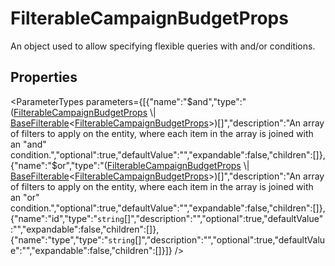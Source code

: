 
# FilterableCampaignBudgetProps

An object used to allow specifying flexible queries with and/or conditions.

## Properties

<ParameterTypes parameters={[{"name":"$and","type":"([FilterableCampaignBudgetProps](types.PromotionTypes.FilterableCampaignBudgetProps.mdx) \\| [BaseFilterable](../../DAL/interfaces/types.DAL.BaseFilterable.mdx)&#60;[FilterableCampaignBudgetProps](types.PromotionTypes.FilterableCampaignBudgetProps.mdx)&#62;)[]","description":"An array of filters to apply on the entity, where each item in the array is joined with an \"and\" condition.","optional":true,"defaultValue":"","expandable":false,"children":[]},{"name":"$or","type":"([FilterableCampaignBudgetProps](types.PromotionTypes.FilterableCampaignBudgetProps.mdx) \\| [BaseFilterable](../../DAL/interfaces/types.DAL.BaseFilterable.mdx)&#60;[FilterableCampaignBudgetProps](types.PromotionTypes.FilterableCampaignBudgetProps.mdx)&#62;)[]","description":"An array of filters to apply on the entity, where each item in the array is joined with an \"or\" condition.","optional":true,"defaultValue":"","expandable":false,"children":[]},{"name":"id","type":"`string`[]","description":"","optional":true,"defaultValue":"","expandable":false,"children":[]},{"name":"type","type":"`string`[]","description":"","optional":true,"defaultValue":"","expandable":false,"children":[]}]} />
